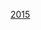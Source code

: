 {{Commons category|2015 in Formula One}}
{{year by category
| m=2
| c=0
| d=1
| y=5
| cat=一級方程式賽果
| parent=一級方程式賽果
| subcat=2015年一級方程式
| sortkey=Races
}}
[[Category:一級方程式賽果|2015]]